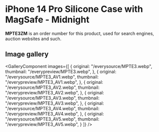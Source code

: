 
# iPhone 14 Pro Silicone Case with MagSafe - Midnight

<Callout type='info' emoji='👉🏻'>**MPTE3ZM** is an order number for this product, used for search engines, auction websites and such.</Callout>

## Image gallery

<GalleryComponent
    images={[
      {
        original: "/everysource/MPTE3.webp",
        thumbnail: "/everypreview/MPTE3.webp",
      },
      {
        original: "/everysource/MPTE3_AV1.webp",
        thumbnail: "/everypreview/MPTE3_AV1.webp",
      },
      {
        original: "/everysource/MPTE3_AV2.webp",
        thumbnail: "/everypreview/MPTE3_AV2.webp",
      },
      {
        original: "/everysource/MPTE3_AV3.webp",
        thumbnail: "/everypreview/MPTE3_AV3.webp",
      },
      {
        original: "/everysource/MPTE3_AV4.webp",
        thumbnail: "/everypreview/MPTE3_AV4.webp",
      },
      {
        original: "/everysource/MPTE3_AV5.webp",
        thumbnail: "/everypreview/MPTE3_AV5.webp",
      }
    ]}
  />
